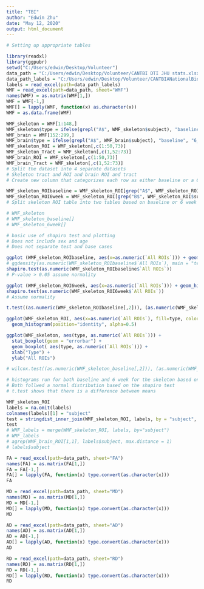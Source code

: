 ```yaml
---
title: "TBI"
author: "Edwin Zhu"
date: "May 12, 2020"
output: html_document
---
```


```r
# Setting up appropriate tables

library(readxl)
library(ggpubr)
setwd("C:/Users/edwin/Desktop/Volunteer")
data_path = "C:/Users/edwin/Desktop/Volunteer/CANTBI DTI JHU stats.xlsx"
data_path_labels = "C:/Users/edwin/Desktop/Volunteer/CANTBIANationalBioba_DATA_LABELS_2020-01-13_0952.xlsx"
labels = read_excel(path=data_path_labels)
WMF = read_excel(path=data_path, sheet="WMF")
names(WMF) = as.matrix(WMF[1,])
WMF = WMF[-1,]
WMF[] = lapply(WMF, function(x) as.character(x))
WMF = as.data.frame(WMF)

WMF_skeleton = WMF[1:148,]
WMF_skeleton$type = ifelse(grepl("A$", WMF_skeleton$subject), "baseline", "6_week")
WMF_brain = WMF[152:299,]
WMF_brain$type = ifelse(grepl("A$", WMF_brain$subject), "baseline", "6_week")
WMF_skeleton_ROI = WMF_skeleton[,c(1:50,73)]
WMF_skeleton_Tract = WMF_skeleton[,c(1,52:73)]
WMF_brain_ROI = WMF_skeleton[,c(1:50,73)]
WMF_brain_Tract = WMF_skeleton[,c(1,52:73)]
# Split the dataset into 4 separate datasets
# Skeleton tract and ROI and brain ROI and tract
# Create new column that categorizes each row as either baseline or a 6 week patient

WMF_skeleton_ROIbaseline = WMF_skeleton_ROI[grep("A$", WMF_skeleton_ROI$subject),]
WMF_skeleton_ROI6week = WMF_skeleton_ROI[grep("B$", WMF_skeleton_ROI$subject),]
# Split skeleton ROI table into two tables based on baseline or 6 week

# WMF_skeleton
# WMF_skeleton_baseline[]
# WMF_skeleton_6week[]
```

```r
# basic use of shapiro test and plotting
# Does not include sex and age
# Does not separate test and base cases

ggplot (WMF_skeleton_ROIbaseline, aes(x=as.numeric(`All ROIs`))) + geom_histogram(color="black", fill="white")
# ggdensity(as.numeric(WMF_skeleton_ROIbaseline$`All ROIs`), main = "test")
shapiro.test(as.numeric(WMF_skeleton_ROIbaseline$`All ROIs`))
# P-value > 0.05 assume normality

ggplot (WMF_skeleton_ROI6week, aes(x=as.numeric(`All ROIs`))) + geom_histogram(color="black", fill="white")
shapiro.test(as.numeric(WMF_skeleton_ROI6week$`All ROIs`))
# Assume normality

t.test((as.numeric(WMF_skeleton_ROIbaseline[,2])), (as.numeric(WMF_skeleton_ROI6week[,2])))

ggplot(WMF_skeleton_ROI, aes(x=as.numeric(`All ROIs`), fill=type, color=type)) +
  geom_histogram(position="identity", alpha=0.5)

ggplot(WMF_skeleton, aes(type, as.numeric(`All ROIs`))) +
  stat_boxplot(geom = "errorbar") + 
  geom_boxplot( aes(type, as.numeric(`All ROIs`))) +    
  xlab("Type") + 
  ylab("All ROIs")

# wilcox.test((as.numeric(WMF_skeleton_baseline[,2])), (as.numeric(WMF_skeleton_6week[,2])))

# histograms run for both baseline and 6 week for the skeleton based on all ROIs
# Both follwed a normal distribution based on the shapiro test
# t.test shows that there is a difference between means 
```

```r
WMF_skeleton_ROI
labels = na.omit(labels)
colnames(labels)[1] = "subject"
test = stringdist_inner_join(WMF_skeleton_ROI, labels, by = "subject", max_dist = 1)
test
# WMF_labels = merge(WMF_skeleton_ROI, labels, by="subject")
# WMF_labels
# agrep(WMF_brain_ROI[1,1], labels$subject, max.distance = 1)
# labels$subject

```


```r
FA = read_excel(path=data_path, sheet="FA")
names(FA) = as.matrix(FA[1,])
FA = FA[-1,]
FA[] = lapply(FA, function(x) type.convert(as.character(x)))
FA

MD = read_excel(path=data_path, sheet="MD")
names(MD) = as.matrix(MD[1,])
MD = MD[-1,]
MD[] = lapply(MD, function(x) type.convert(as.character(x)))
MD

AD = read_excel(path=data_path, sheet="AD")
names(AD) = as.matrix(AD[1,])
AD = AD[-1,]
AD[] = lapply(AD, function(x) type.convert(as.character(x)))
AD

RD = read_excel(path=data_path, sheet="RD")
names(RD) = as.matrix(RD[1,])
RD = RD[-1,]
RD[] = lapply(RD, function(x) type.convert(as.character(x)))
RD
```
